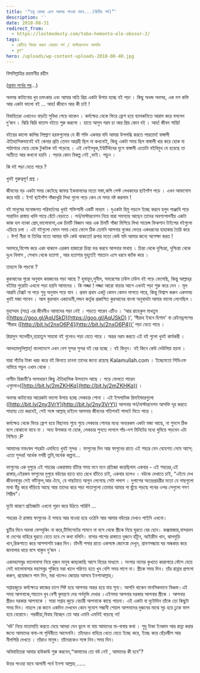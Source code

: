 ```yaml
---
title: '“তবু হেমন্ত এলে অবসর পাওয়া যাবে...(দ্বিতীয় পর্ব)”'
description: ''
date: 2018-08-31
redirect_from:
  - https://lostmodesty.com/tobo-hemonto-ele-obosor-2/
tags:
  - ঝেটিয়ে বিদায় করুন বেয়াড়া পর্ন / মাস্টারবেশন আসক্তি
  - ব্লগ"
hero: /uploads/wp-content-uploads-2018-08-40.jpg
---
```


বিসমিল্লাহির রহমানীর রহীম

([প্রথম পর্বের পর](https://goo.gl/oPq7zw)...)

অবসর কাটানোর খুব চমৎকার এবং আমার অতি প্রিয় একটা উপায় হচ্ছে বই পড়া । কিছু অখন্ড অবসর, এক মগ কফি আর একটা ভালো বই ... আহ! জীবনে আর কী চাই !

বিবাহিতরা এখানেও বাড়তি সুবিধা পেয়ে থাকেন । কর্মক্ষেত্র থেকে ফিরে ফ্রেশ হয়ে ব্যালকনিতে আরাম করে বসলেন দু’জন । ঝিরি ঝিরি বাতাস বইতে শুরু করলো । হাতে আগুন গরম চা আর প্রিয় কোন বই । আহ! জীবন শান্তি!

বইয়ের কালো কালির নিষ্প্রাণ হরফগুলোর যে কী শক্তি একবার যদি আমরা উপলব্ধি করতে পারতাম! বাঙ্গালী ঐতিহাসিকভাবেই বই কেনার প্রতি তেমন আগ্রহী ছিল না কখনোই, কিন্তু একটা সময় ছিল বাঙ্গালী ধার করে হোক বা পাঠাগারে যেয়ে হোক টুকটাক বই পড়েছে । এই ফেইসবুক,ইউটিউবের যুগে বাঙ্গালী এতোটা বইবিমুখ যে হয়েছে তা অতীতে আর কখনো হয়নি । পড়ার কোন বিকল্প নেই ,ভাই। পড়ুন ।

কি বই পড়া যেতে পারে ?

খুবই গুরুত্বপূর্ণ প্রশ্ন ।

জীবনের বড় একটা সময় কেটেছে জাফর ইকবালদের মতো সস্তা,কপি পেস্ট লেখকদের ছাইপাঁশ পড়ে । এখন আফসোস করে মরি । ইশ! ছাইপাঁশ গাঁজাখুরি লিখা গুলো পড়ে কেন যে সময় নষ্ট করলাম !

বই মানুষের মনোজগত পরিবর্তনের খুবই শক্তিশালী একটি মাধ্যম । দুএকটা হিমু পড়লে ইচ্ছে করবে হলুদ পাঞ্জাবি পড়ে সারাদিন রাস্তায় খালি পায়ে হেঁটে বেড়াতে । পর্ন/মাস্টারবেশন নিয়ে যারা সমস্যায় আছেন তাদের অবশ্যপালনীয় একটা কাজ হল ন্যাকা প্রেম,ভালোবাসা,এক চিমটি বিজ্ঞান আর এক চিমটি গাঁজা মিশিয়ে লিখা সায়েন্স ফিকশান টাইপের বইগুলো এড়িয়ে চলা । এই বইগুলো যেমন সময় খেয়ে ফেলে ঠিক তেমনি আপনার বুকের ভেতর একধরনের হাহাকার তৈরি করে । ঈশ! নীরা বা তিথির মতো আমার যদি কেউ থাকতো! রূপার মতো কেউ যদি আমার জন্যে অপেক্ষা করত !

অবসরে,বিশেষ করে একা থাকলে এরকম হাজারো চিন্তা ভর করবে আপনার মাথায় । চিন্তা থেকে দুশ্চিন্তা, দুশ্চিন্তা থেকে দুঃখ বিলাস , সেখান থেকে হতাশা , আর হতাশার মুহূর্তেই শয়তান এসে ধরবে ক্যাঁক করে ।

তাহলে কি পড়বো ?

কুরআনের পুরো অনুবাদ কয়জনের পড়া আছে ? হুমায়ূন,সুনীল, সমরেশের ঢাউস ঢাউস বই পড়ে ফেলেছি, কিন্তু আল্লাহ্‌র বইটার পুরোটা এখনো পড়া হয়নি আমাদের । কি লজ্জা ! লজ্জা আরো বাড়ার আগে এখনই পড়া শুরু করে দেন । মূল আরবি টেক্সট না পড়ে শুধু অনুবাদ পড়ে যান । প্রথম প্রথম একটু কেমন কেমন লাগতে পারে, কিন্তু বিশ্বাস করুন একসময় খুবই মজা পাবেন । আল কুরআন একাডেমী,লন্ডন কর্তৃক প্রকাশিত কুরআনের বাংলা অনুবাদটা আমার ভালো লেগেছিল ।

মুহাম্মাদ (সাঃ) এর জীবনীও আমাদের পড়া নেই । পড়তে পারেন এটিও । ‘আর রাহেকুল মাখতুম ([https://goo.gl/AqUSkD](https://goo.gl/AqUSkD) )’, ‘সীরাহ ইবনে হিশাম' বা রেইনড্রপসের ‘সীরাহ ([http://bit.ly/2nxO6P4](http://bit.ly/2nxO6P4))’ পড়া যেতে পারে ।

রিয়াদুস সালেহীন,হায়াতুস সাহাবা বই গুলোও পড়া যেতে পারে । অন্তর নরম করতে এই বই গুলো খুবই কার্যকরী ।

আলহামদুলিল্লাহ্‌! বাংলাদেশে এখন বেশ সুন্দর সুন্দর বই বের হচ্ছে । বই কিনুন। বই কিনে কেউ দেউলিয়া হয়না ।

যারা গাঁটের টাকা খরচ করে বই কিনতে চাননা তাদের জন্যে রয়েছে Kalamullah.com । ইচ্ছেমতো পিডিএফ নামিয়ে পড়ুন এখান থেকে ।

নাসীম হিজাযী’র অসাধারণ কিছু ঐতিহাসিক উপন্যাস আছে । পড়ে ফেলতে পারেন এগুলোও([http://bit.ly/2mZKHKq](http://bit.ly/2mZKHKq)) ।

অবসর কাটানোর আরেকটা ভালো উপায় হচ্ছে লেকচার শোনা । এই ইসলামিক রিমাইন্ডারগুলো ([http://bit.ly/2ny3VrY](http://bit.ly/2ny3VrY)) আপনার পর্ন/মাস্টারবেশন আসক্তি দূর করতে সাহায্য তো করবেই, সেই সঙ্গে আল্লাহ্‌ চাইলে আপনার জীবনের গতিপথই পালটে দিতে পারে ।

কর্মক্ষেত্র থেকে ফিরে ফ্রেশ হয়ে বিছানায় শুয়ে শুয়ে লেকচার শোনার মধ্যে অন্যরকম একটা মজা আছে, না শুনলে ঠিক বলে বোঝানো যাবে না । অন্য উপকার না হোক, লেকচার শুনতে লাগলে পাঁচ-দশ মিনিটের মধ্যে ঘুমিয়ে পড়বেন এটা নিশ্চিত :P

আমাদের মফঃস্বল শহরটা এমনিতে খুবই সুন্দর । ফাগুনের দিন আর ফাগুনের রাতে এই শহরে যেন বেহেশত নেমে আসে; এতো সুন্দর! অর্ধেক নগরী তুমি,অর্ধেক কল্পনা...

ফাগুনের এক দুপুরে এই শহরের একরাস্তায় হাঁটার সময় মনে মনে প্রতিজ্ঞা করেছিলাম একবার - এই শহরের,এই রাস্তায়,এইরকম ফাগুনের দুপুরে বউয়ের হাতে হাত রেখে হাঁটতে চাই, একবার হলেও । বউকে দেখাতে চাই, “এইযে দেখ জীবনবাবুর সেই ভাঁটফুল,আর ঐযে, যে গাছটাতে আগুন লেগেছে সেটা পলাশ । দুপাশের অতন্দ্রপ্রহরীর মতো যে গাছগুলো মাথা উঁচু করে দাঁড়িয়ে আছে আর তাদের ঝরে পড়া পাতাগুলো তোমার আমার গা ছুঁয়ে পড়ছে পথের ওপর সেগুলো গগণ শিরীষ”।

দুটো কারণে প্রতিজ্ঞাটা এখনো পূরন করে উঠতে পারিনি ...

শহরের ঐ রাস্তায় ফাগুনের ঐ সময়ে আর যাওয়া হয়ে ওঠেনি আর আমার বউয়ের দেখাও পাইনি এখনো।

ছুটির দিনে অযথা ফেসবুকিং না করে,টিভিসেটের সামনে না বসে থেকে স্ত্রীকে নিয়ে ঘুরতে বের হোন। কক্সবাজার,বান্দরবন বা দেশের বাহিরে ঘুরতে যেতে হবে সে কথা বলিনি। বাসার পাশের রাস্তাতে দুজনে হাঁটুন, আইস্ক্রীম খান, ঝালমুড়ি খান,রিকশাতে করে আশপাশটা চক্কর দিন। চাঁদনী পসার রাতে একসঙ্গে জ্যোৎস্না দেখুন, শ্রাবণসন্ধ্যায় ঘর অন্ধকার করে জানালার ধারে বসে থাকুন দু’জন ।

একমহাসমুদ্র ভালোবাসা নিয়ে দুজন মানুষ কাছাকাছি আসে বিয়ের মাধ্যমে । সংসার নামের কুখ্যাত কারাগারে ফেঁসে যেয়ে সেই ভালোবাসার মহাসমুদ্র শুকিয়ে মরা খালে পরিণত হতে খুব বেশি সময় লাগে না। স্ত্রীকে সময় দিন। তাঁর রান্নার প্রশংসা করুন, প্রয়োজনে পাম দিন, মরা খালেও জোয়ার আসবে ইনশাআল্লাহ্‌।

সপ্তাহজুড়ে কর্মক্ষেত্রে কাজের চাপে পিষ্ট হয়ে আপনার অন্তর হয়ে যায় শূন্য। আপনি থাকেন মানসিকভাবে বিধ্বস্ত।এই সময় আপনাকে,শয়তান খুব বেশী কুমন্ত্রণা দেয় পর্নমুভি দেখার ।এইসময় আপনার দরকার আপনার স্ত্রীকে । আপনার স্ত্রীরও দরকার আপনাকে । সারা সপ্তাহ জুড়ে বেচারী আপনাকে কাছে পায়না। এই একটা বা দুটোদিন তাঁকে তো কিছুটা সময় দিন। নাহলে কে জানে একদিন দেখবেন কোন সুযোগ সন্ধানী শেয়াল আপনাদের দুজনের মাঝে সূচ হয়ে ঢুকে ফাল হয়ে বেরোবে। পরকীয়া,বিবাহ বিচ্ছেদ তো আর এমনি এমনিই বাড়ছে না!

‘বউ’ নিয়ে মাতামাতি করতে যেয়ে আমরা যেন ভুলে না যায় আমাদের মা-বাবার কথা । শুধু টাকা ইনকাম আর রান্না করার জন্যে আমাদের বাবা-মা পৃথিবীতে আসেননি। তাঁদেরও বাহিরে খেতে যেতে ইচ্ছে করে, ইচ্ছে করে ছেঁড়াদ্বীপ আর নীলগিরি দেখতে । তাঁরাও মানুষ। তাঁদেরকেও সঙ্গে নিন।সময় দিন।

অবিবাহিতরা আবার হাউকাউ শুরু করবেন,“আমাদের তো বউ নেই , আমাদের কী হবে”?

উত্তর পাওয়া যাবে আগামী পর্বে ইনশা আল্লাহ্‌ ......

